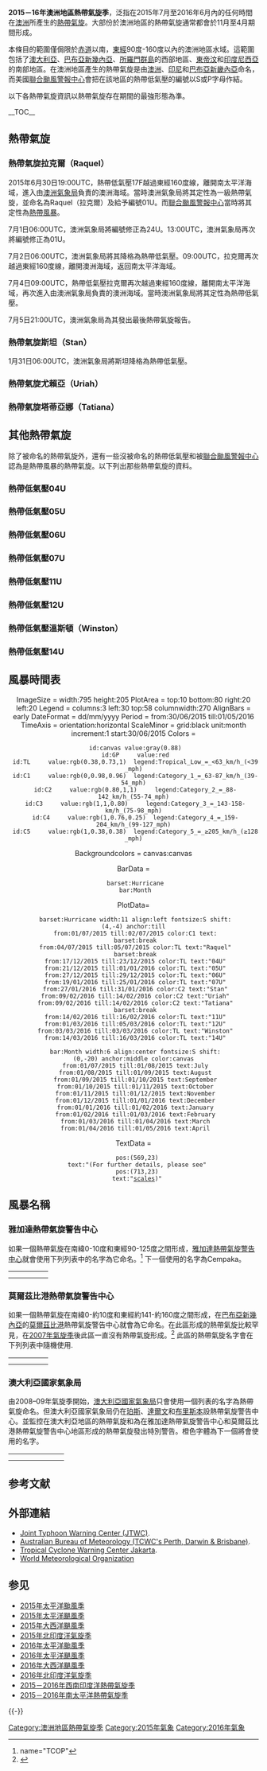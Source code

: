 {{Infobox hurricane season
| Track=2015-2016 Australian region cyclone season summary.png
| Basin=Aus
| Year=2015
| First storm formed= 2015年6月30日（熱帶氣旋拉克爾）
| Last storm dissipated= 2016年3月16日
| Strongest storm name=熱帶氣旋斯坦
| Strongest storm pressure=975
| Strongest storm winds=60
| Average wind speed=10
| Total depressions=11
| Total hurricanes=3<small>(创历史新低)</small>
| Total intense=0<small>(创历史新低)</small>
| Fatalities=
| Damages=
| five seasons=[[2013－2014年澳洲地區熱帶氣旋季|2013－14]] [[2014－2015年澳洲地區熱帶氣旋季|2014－15]] '''2015－16''' [[2016－2017年澳洲地區熱帶氣旋季|2016－17]] [[2017－2018年澳洲地區熱帶氣旋季|2017－18]]
| South Indian season=2015－2016年西南印度洋熱帶氣旋季
| South Pacific season=2015－2016年南太平洋熱帶氣旋季
}}
{{BOM cyclone scale}}

'''2015－16年澳洲地區熱帶氣旋季'''，泛指在2015年7月至2016年6月內的任何時間在[[澳洲|澳洲]]所產生的[[熱帶氣旋|熱帶氣旋]]。大部份於澳洲地區的熱帶氣旋通常都會於11月至4月期間形成。

本條目的範圍僅侷限於[[赤道|赤道]]以南，[[東經|東經]]90度-160度以內的澳洲地區水域。這範圍包括了[[澳大利亞|澳大利亞]]、[[巴布亞新幾內亞|巴布亞新幾內亞]]、[[所羅門群島|所羅門群島]]的西部地區、[[東帝汶|東帝汶]]和[[印度尼西亞|印度尼西亞]]的南部地區。在澳洲地區產生的熱帶氣旋是由[[澳洲|澳洲]]、[[印尼|印尼]]和[[巴布亞新畿內亞|巴布亞新畿內亞]]命名，而美國[[聯合颱風警報中心|聯合颱風警報中心]]會把在該地區的熱帶低氣壓的編號以S或P字母作結。

以下各熱帶氣旋資訊以熱帶氣旋存在期間的最強形態為準。

__TOC__
{{clear}}

==熱帶氣旋==
===熱帶氣旋拉克爾（Raquel）===
{{Infobox Hurricane Small
|Basin=Aus
|Formed=2015年6月30日<small>（[[2014－2015年南太平洋熱帶氣旋季#熱帶低氣壓17F（Raquel）|進入澳洲海域]]）</small>
|Dissipated=2015年7月5日
|Image=Raquel 2015-06-30 2340Z.jpeg
|Track=Raquel 2015 track.png
|10-min winds=35
|1-min winds=45
|Pressure=995
}}
2015年6月30日19:00UTC，熱帶低氣壓17F越過東經160度線，離開南太平洋海域，進入由[[澳洲氣象局|澳洲氣象局]]負責的澳洲海域。當時澳洲氣象局將其定性為一級熱帶氣旋，並命名為Raquel（拉克爾）及給予編號01U。而[[聯合颱風警報中心|聯合颱風警報中心]]當時將其定性為[[熱帶風暴|熱帶風暴]]。

7月1日06:00UTC，澳洲氣象局將編號修正為24U。13:00UTC，澳洲氣象局再次將編號修正為01U。

7月2日06:00UTC，澳洲氣象局將其降格為熱帶低氣壓。09:00UTC，拉克爾再次越過東經160度線，離開澳洲海域，返回南太平洋海域。

7月4日09:00UTC，熱帶低氣壓拉克爾再次越過東經160度線，離開南太平洋海域，再次進入由澳洲氣象局負責的澳洲海域。當時澳洲氣象局將其定性為熱帶低氣壓。

7月5日21:00UTC，澳洲氣象局為其發出最後熱帶氣旋報告。

{{clear}}

===熱帶氣旋斯坦（Stan）===
{{Infobox Hurricane Small
|Basin=Aus
|Formed=2016年1月27日
|Dissipated=2016年1月31日
|Image=Stan 2016-01-30 0605Z.jpg
|Track=Stan 2016 track.png
|10-min winds=60
|1-min winds=65
|Pressure=975
}}

1月31日06:00UTC，澳洲氣象局將斯坦降格為熱帶低氣壓。

{{clear}}

===熱帶氣旋尤賴亞（Uriah）===
{{Infobox Hurricane Small
|Basin=Aus
|Formed=2016年2月9日
|Dissipated=2016年2月14日 <small>（[[2015－2016年西南印度洋熱帶氣旋季#強烈熱帶氣旋尤賴亞（Uriah）|離開澳洲海域]]）</small>
|Image=Uriah 2016-02-14 0415Z.jpg
|Track=Uriah 2016 track.png
|10-min winds=50
|1-min winds=45
|Pressure=982
}}

{{clear}}

===熱帶氣旋塔蒂亞娜（Tatiana）===
{{Infobox Hurricane Small
|Basin=Aus
|Formed=2016年2月9日
|Dissipated=2016年2月14日 <small>（[[2015－2016年南太平洋熱帶氣旋季#熱帶氣旋塔蒂亞娜（Tatiana）|離開澳洲海域]]）</small>
|Image=Tatiana 2016-02-11 0310Z (Original).jpg
|Track=Tatiana 2016 track.png
|10-min winds=50
|1-min winds=55
|Pressure=983
}}

{{clear}}

== 其他熱帶氣旋 ==
除了被命名的熱帶氣旋外，還有一些沒被命名的熱帶低氣壓和被[[聯合颱風警報中心|聯合颱風警報中心]]認為是熱帶風暴的熱帶氣旋。以下列出那些熱帶氣旋的資料。

===熱帶低氣壓04U===
{{Infobox Hurricane Small
|Basin=Aus
|Formed=2015年12月17日
|Dissipated=2015年12月23日
|Image=04U 2015-12-22 0310Z.jpg
|Track=04U_2015_track.png
|10-min winds=
|1-min winds=
|Pressure=1006
|Type=low
}}

{{clear}}

===熱帶低氣壓05U===
{{Infobox Hurricane Small
|Basin=Aus
|Formed=2015年12月21日
|Dissipated=2016年1月2日
|Image=05U 2015-12-25 0205Z.jpg
|Track=05U Dec 2015 track.png
|10-min winds=30
|1-min winds=
|Pressure=994
|Type=low
}}

{{clear}}

===熱帶低氣壓06U===
{{Infobox Hurricane Small
|Basin=Aus
|Formed=2015年12月27日
|Dissipated=2015年12月29日
|Image=
|Track=
|10-min winds=
|1-min winds=
|Pressure=
|Type=low
}}

{{clear}}

===熱帶低氣壓07U===
{{Infobox Hurricane Small
|Basin=Aus
|Formed=2016年1月19日
|Dissipated=2016年1月25日
|Image=
|Track=
|10-min winds=
|1-min winds=
|Pressure=
|Type=low
}}

{{clear}}

===熱帶低氣壓11U===
{{Infobox Hurricane Small
|Basin=Aus
|Formed=2016年2月14日
|Dissipated=2016年2月16日
|Image=
|Track=
|10-min winds=
|1-min winds=
|Pressure=
|Type=low
}}

{{clear}}

===熱帶低氣壓12U===
{{Infobox Hurricane Small
|Basin=Aus
|Formed=2016年3月1日
|Dissipated=2016年3月6日
|Image=12U 2016-03-05 0350Z.jpg
|Track=12U 2016 track.png
|10-min winds=35
|1-min winds=
|Pressure=1000
|Type=low
}}

{{clear}}

===熱帶低氣壓溫斯頓（Winston）===
{{Infobox tropical cyclone small
|Basin=SPac
|Formed=2016年2月23日(進入澳洲海域)
|Dissipated=2016年2月25日
|Image=File:Winston 2016-02-27 0310Z.jpg
|Track=Winston 2016 track.png
|10-min winds=30
|1-min winds=30
|Pressure=
}}
{{main|氣旋溫斯頓}}
{{clear}}

===熱帶低氣壓14U===
{{Infobox Hurricane Small
|Basin=Aus
|Formed=2016年3月14日
|Dissipated=2016年3月16日
|Image=14U 2016-03-15 0110Z.jpg
|Track=14U 2016 track.png
|10-min winds=30
|1-min winds=45
|Pressure=998
}}

{{clear}}

== 風暴時間表 ==
<center>
<timeline>
ImageSize = width:795 height:205
PlotArea  = top:10 bottom:80 right:20 left:20
Legend    = columns:3 left:30 top:58 columnwidth:270
AlignBars  = early
DateFormat = dd/mm/yyyy
Period     = from:30/06/2015 till:01/05/2016
TimeAxis   = orientation:horizontal
ScaleMinor = grid:black unit:month increment:1 start:30/06/2015
Colors     =
  id:canvas value:gray(0.88)
  id:GP     value:red
  id:TL     value:rgb(0.38,0.73,1)  legend:Tropical_Low_=_<63_km/h_(<39_mph)
  id:C1     value:rgb(0,0.98,0.96)  legend:Category_1_=_63-87_km/h_(39-54_mph)
  id:C2     value:rgb(0.80,1,1)     legend:Category_2_=_88-142_km/h_(55-74_mph)
  id:C3     value:rgb(1,1,0.80)     legend:Category_3_=_143-158-km/h_(75-98_mph)
  id:C4     value:rgb(1,0.76,0.25)  legend:Category_4_=_159-204_km/h_(99-127_mph)
  id:C5     value:rgb(1,0.38,0.38)  legend:Category_5_=_≥205_km/h_(≥128_mph)

Backgroundcolors = canvas:canvas

BarData =
  barset:Hurricane
  bar:Month

PlotData=
  barset:Hurricane width:11 align:left fontsize:S shift:(4,-4) anchor:till
  from:01/07/2015 till:02/07/2015 color:C1 text:
  barset:break
  from:04/07/2015 till:05/07/2015 color:TL text:"Raquel"
  barset:break
  from:17/12/2015 till:23/12/2015 color:TL text:"04U"
  from:21/12/2015 till:01/01/2016 color:TL text:"05U"
  from:27/12/2015 till:29/12/2015 color:TL text:"06U"
  from:19/01/2016 till:25/01/2016 color:TL text:"07U"
  from:27/01/2016 till:31/01/2016 color:C2 text:"Stan"
  from:09/02/2016 till:14/02/2016 color:C2 text:"Uriah"
  from:09/02/2016 till:14/02/2016 color:C2 text:"Tatiana"
  barset:break
  from:14/02/2016 till:16/02/2016 color:TL text:"11U"
  from:01/03/2016 till:05/03/2016 color:TL text:"12U"
  from:03/03/2016 till:03/03/2016 color:TL text:"Winston"
  from:14/03/2016 till:16/03/2016 color:TL text:"14U"

  bar:Month width:6 align:center fontsize:S shift:(0,-20) anchor:middle color:canvas
  from:01/07/2015 till:01/08/2015 text:July
  from:01/08/2015 till:01/09/2015 text:August
  from:01/09/2015 till:01/10/2015 text:September
  from:01/10/2015 till:01/11/2015 text:October
  from:01/11/2015 till:01/12/2015 text:November
  from:01/12/2015 till:01/01/2016 text:December
  from:01/01/2016 till:01/02/2016 text:January
  from:01/02/2016 till:01/03/2016 text:February
  from:01/03/2016 till:01/04/2016 text:March
  from:01/04/2016 till:01/05/2016 text:April

TextData =
   pos:(569,23)
   text:"(For further details, please see"
   pos:(713,23)
   text:"[[Tropical_cyclone_scales#Comparisons_across_basins|scales]])"
</timeline>
</center>

==風暴名稱==
===雅加達熱帶氣旋警告中心===
如果一個熱帶氣旋在南緯0-10度和東經90-125度之間形成，[[雅加達熱帶氣旋警告中心|雅加達熱帶氣旋警告中心]]就會使用下列列表中的名字為它命名。<ref> name="TCOP"</ref> 下一個使用的名字為Cempaka。

{| class="wikitable"
|-
| {{tcname unused|Cempaka}} || {{tcname unused|Dahlia}} || {{tcname unused|Flamboyan}} || {{tcname unused|Kenanga}} || {{tcname unused|Lili}} 
|-
| {{tcname unused|Mawar}} || {{tcname unused|Seroja}} || {{tcname unused|Teratai}} || {{tcname unused|Anggrek}} || {{tcname unused|Bakung}}
|}

===莫爾茲比港熱帶氣旋警告中心===
如果一個熱帶氣旋在南緯0-約10度和東經約141-約160度之間形成，在[[巴布亞新幾內亞|巴布亞新幾內亞]]的[[莫爾茲比港|莫爾茲比港]]熱帶氣旋警告中心就會為它命名。在此區形成的熱帶氣旋比較罕見，在[[2007－2008年澳洲地區熱帶氣旋季#強烈熱帶氣旋古巴（Guba）|2007年氣旋季]]後此區一直沒有熱帶氣旋形成。<ref name="Padgett October 07">{{cite web|url=http://www.australiasevereweather.com/cyclones/2008/summ0713a.htm|author=Gary Padgett|publisher=Australian Severe Weather|title=Monthly Global Tropical Cyclone Summary October|year=2008|accessdate=2013-07-01|deadurl=yes|archiveurl=https://archive.is/20130704162247/http://www.australiasevereweather.com/cyclones/2008/summ0713a.htm|archivedate=2013-07-04}}</ref> 此區的熱帶氣旋名字會在下列列表中隨機使用. <!-- This was proved when Guba was named the next name on the list was Alu -->

{| class="wikitable"
|-
| {{tcname unused|Alu}} || {{tcname unused|Buri}} || {{tcname unused|Dodo}} || {{tcname unused|Emau}} || {{tcname unused|Fere}}
|-
| {{tcname unused|Hibu}} || {{tcname unused|Ila}} || {{tcname unused|Kama}} || {{tcname unused|Lobu}} || {{tcname unused|Maila}}
|}

===澳大利亞國家氣象局===
由2008–09年氣旋季開始，[[澳大利亞國家氣象局|澳大利亞國家氣象局]]只會使用一個列表的名字為熱帶氣旋命名。但澳大利亞國家氣象局仍在[[珀斯|珀斯]]、[[達爾文|達爾文]]和[[布里斯本|布里斯本]]設熱帶氣旋警告中心。並監控在澳大利亞地區的熱帶氣旋和為在雅加達熱帶氣旋警告中心和莫爾茲比港熱帶氣旋警告中心地區形成的熱帶氣旋發出特別警告。橙色字體為下一個將會使用的名字。
{| class="wikitable" 
|-
| {{tcc|used|Stan}} || {{tcc|used|Tatiana}} || {{tcc|used|Uriah}} || {{tcname unused|Yvette}} || {{tcname unused|Alfred}} || {{tcname unused|Blanche}} || {{tcname unused|Caleb}}
|-
| {{tcname unused|Debbie}} || {{tcname unused|Ernie}} || {{tcname unused|Frances}} || {{tcname unused|Greg}} || {{tcname unused|Hilda}} || {{tcname unused|Isobel}} || {{tcname unused|Joyce}}
|}

== 参考文献 ==
{{Reflist}}

== 外部連結 ==
{{Commons category|2015-16 Australian region cyclone season}}
* [http://www.usno.navy.mil/JTWC Joint Typhoon Warning Center (JTWC)]{{Wayback|url=http://www.usno.navy.mil/JTWC |date=20100301105349 }}.
* [https://web.archive.org/web/20091112010420/http://www.bom.gov.au/weather/cyclone/ Australian Bureau of Meteorology (TCWC's Perth, Darwin & Brisbane)].
* [https://web.archive.org/web/20080626191441/http://maritim.bmg.go.id/cyclones/IDJ23200.html Tropical Cyclone Warning Center Jakarta].
* [https://web.archive.org/web/20070421094952/http://www.wmo.int/index-en.html World Meteorological Organization]

== 参见 ==
{{Portal box|热带气旋|气象|澳大利亚}}
* [[2015年太平洋颱風季|2015年太平洋颱風季]]
* [[2015年太平洋颶風季|2015年太平洋颶風季]]
* [[2015年大西洋颶風季|2015年大西洋颶風季]]
* [[2015年北印度洋氣旋季|2015年北印度洋氣旋季]]
* [[2016年太平洋颱風季|2016年太平洋颱風季]]
* [[2016年太平洋颶風季|2016年太平洋颶風季]]
* [[2016年大西洋颶風季|2016年大西洋颶風季]]
* [[2016年北印度洋氣旋季|2016年北印度洋氣旋季]]
* [[2015－2016年西南印度洋熱帶氣旋季|2015－2016年西南印度洋熱帶氣旋季]]
* [[2015－2016年南太平洋熱帶氣旋季|2015－2016年南太平洋熱帶氣旋季]]

{{-}}
{{2015－2016年澳洲地區熱帶氣旋季}}
{{澳洲地區熱帶氣旋季|above=n}}

[[Category:澳洲地區熱帶氣旋季|Category:澳洲地區熱帶氣旋季]]
[[Category:2015年氣象|Category:2015年氣象]]
[[Category:2016年氣象|Category:2016年氣象]]